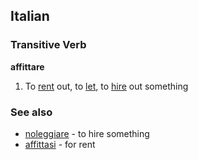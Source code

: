 ==Italian==
===Transitive Verb===
'''affittare'''
#To [[rent]] out, to [[let]], to [[hire]] out something
{{it-conj-are|affitt|avere}}

===See also===
*[[noleggiare]] - to hire something
*[[affittasi]] - for rent